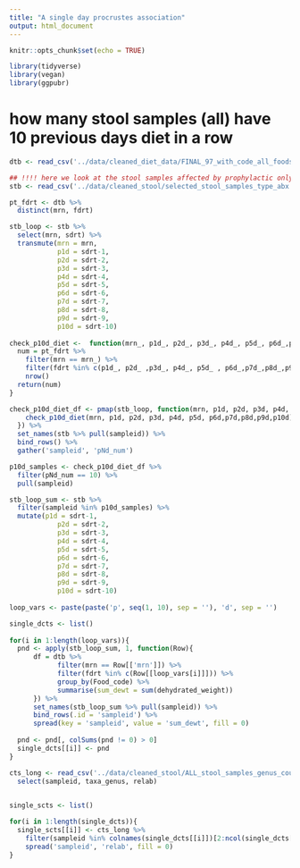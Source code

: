 ```yaml
---
title: "A single day procrustes association"
output: html_document
---
```


```r
knitr::opts_chunk$set(echo = TRUE)
```

```r
library(tidyverse)
library(vegan)
library(ggpubr)
```

# how many stool samples (all) have 10 previous days diet in a row 

```r

dtb <- read_csv('../data/cleaned_diet_data/FINAL_97_with_code_all_foods_drt_with_enteralTPN.csv')

## !!!! here we look at the stool samples affected by prophylactic only
stb <- read_csv('../data/cleaned_stool/selected_stool_samples_type_abx.csv')

pt_fdrt <- dtb %>% 
  distinct(mrn, fdrt)

stb_loop <- stb %>%  
  select(mrn, sdrt) %>% 
  transmute(mrn = mrn,
            p1d = sdrt-1,
            p2d = sdrt-2, 
            p3d = sdrt-3,
            p4d = sdrt-4,
            p5d = sdrt-5,
            p6d = sdrt-6,
            p7d = sdrt-7,
            p8d = sdrt-8,
            p9d = sdrt-9,
            p10d = sdrt-10) 
 
check_p10d_diet <-  function(mrn_, p1d_, p2d_, p3d_, p4d_, p5d_, p6d_,p7d_,p8d_,p9d_,p10d_){
  num = pt_fdrt %>% 
    filter(mrn == mrn_) %>% 
    filter(fdrt %in% c(p1d_, p2d_ ,p3d_, p4d_, p5d_ , p6d_,p7d_,p8d_,p9d_,p10d_)) %>% 
    nrow()
  return(num)
}

check_p10d_diet_df <- pmap(stb_loop, function(mrn, p1d, p2d, p3d, p4d, p5d, p6d,p7d,p8d,p9d,p10d){
    check_p10d_diet(mrn, p1d, p2d, p3d, p4d, p5d, p6d,p7d,p8d,p9d,p10d)
  }) %>% 
  set_names(stb %>% pull(sampleid)) %>% 
  bind_rows() %>% 
  gather('sampleid', 'pNd_num') 

p10d_samples <- check_p10d_diet_df %>% 
  filter(pNd_num == 10) %>% 
  pull(sampleid) 

stb_loop_sum <- stb %>%  
  filter(sampleid %in% p10d_samples) %>% 
  mutate(p1d = sdrt-1,
            p2d = sdrt-2, 
            p3d = sdrt-3,
            p4d = sdrt-4,
            p5d = sdrt-5, 
            p6d = sdrt-6,
            p7d = sdrt-7,
            p8d = sdrt-8,
            p9d = sdrt-9,
            p10d = sdrt-10)  
 
loop_vars <- paste(paste('p', seq(1, 10), sep = ''), 'd', sep = '')
```

```r
single_dcts <- list() 
 
for(i in 1:length(loop_vars)){
  pnd <- apply(stb_loop_sum, 1, function(Row){
      df = dtb %>%   
            filter(mrn == Row[['mrn']]) %>% 
            filter(fdrt %in% c(Row[[loop_vars[i]]])) %>% 
            group_by(Food_code) %>% 
            summarise(sum_dewt = sum(dehydrated_weight))
      }) %>% 
      set_names(stb_loop_sum %>% pull(sampleid)) %>% 
      bind_rows(.id = 'sampleid') %>% 
      spread(key = 'sampleid', value = 'sum_dewt', fill = 0)
  
  pnd <- pnd[, colSums(pnd != 0) > 0]
  single_dcts[[i]] <- pnd
}
```

```r
cts_long <- read_csv('../data/cleaned_stool/ALL_stool_samples_genus_counts.csv') %>% 
  select(sampleid, taxa_genus, relab) 
 

single_scts <- list()

for(i in 1:length(single_dcts)){
  single_scts[[i]] <- cts_long %>% 
    filter(sampleid %in% colnames(single_dcts[[i]])[2:ncol(single_dcts[[i]])]) %>% 
    spread('sampleid', 'relab', fill = 0)
}
```

